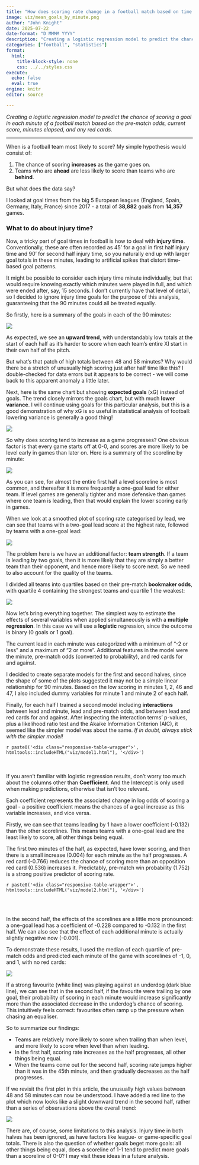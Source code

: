 ```yaml
---
title: "How does scoring rate change in a football match based on time elapsed and game state?"
image: viz/mean_goals_by_minute.png
author: "John Knight"
date: 2025-07-22
date-format: "D MMMM YYYY"
description: "Creating a logistic regression model to predict the chance of scoring a goal in each minute of a football match based on the pre-match odds, current score, minutes elapsed, and any red cards."
categories: ["football", "statistics"]
format:
  html:
    title-block-style: none
    css: ../../styles.css
execute: 
  echo: false
  eval: true
engine: knitr
editor: source

---
```


*Creating a logistic regression model to predict the chance of scoring a goal in each minute of a football match based on the pre-match odds, current score, minutes elapsed, and any red cards.*

---

When is a football team most likely to score? My simple hypothesis would consist of:

1. The chance of scoring **increases** as the game goes on.
2. Teams who are **ahead** are less likely to score than teams who are **behind**. 

But what does the data say?

I looked at goal times from the big 5 European leagues (England, Spain, Germany, Italy, France) since 2017 - a total of **38,882** goals from **14,357** games. 

### What to do about injury time?

Now, a tricky part of goal times in football is how to deal with **injury time**. Conventionally, these are often recorded as 45' for a goal in first half injury time and 90' for second half injury time, so you naturally end up with larger goal totals in these minutes, leading to artificial spikes that distort time-based goal patterns.

It might be possible to consider each injury time minute individually, but that would require knowing exactly which minutes were played in full, and which were ended after, say, 15 seconds. I don't currently have that level of detail, so I decided to ignore injury time goals for the purpose of this analysis, guaranteeing that the 90 minutes could all be treated equally.

So firstly, here is a summary of the goals in each of the 90 minutes:

::: {.centered-block}
<img src="viz/mean_goals_by_minute.png"/>
:::

As expected, we see an **upward trend**, with understandably low totals at the start of each half as it's harder to score when each team's entire XI start in their own half of the pitch. 

But what's that patch of high totals between 48 and 58 minutes? Why would there be a stretch of unusually high scoring just after half time like this? I double-checked for data errors but it appears to be correct - we will come back to this apparent anomaly a little later.

Next, here is the same chart but showing **expected goals** (xG) instead of goals. The trend closely mirrors the goals chart, but with much **lower variance**. I will continue using goals for this particular analysis, but this is a good demonstration of why xG is so useful in statistical analysis of football: lowering variance is generally a good thing!

::: {.centered-block}
<img src="viz/mean_xg_by_minute.png"/>
:::

So why does scoring tend to increase as a game progresses? One obvious factor is that every game starts off at 0-0, and scores are more likely to be level early in games than later on. Here is a summary of the scoreline by minute:

::: {.centered-block}
<img src="viz/game_state_by_minute.png"/>
:::

As you can see, for almost the entire first half a level scoreline is most common, and thereafter it is more frequently a one-goal lead for either team. If level games are generally tighter and more defensive than games where one team is leading, then that would explain the lower scoring early in games. 

When we look at a smoothed plot of scoring rate categorised by lead, we can see that teams with a two-goal lead score at the highest rate, followed by teams with a one-goal lead:

::: {.centered-block}
<img src="viz/mean_goals_per_minute_by_lead.png"/>
:::

The problem here is we have an additional factor: **team strength**. If a team is leading by two goals, then it is more likely that they are simply a better team than their opponent, and hence more likely to score next. So we need to also account for the quality of the teams. 

I divided all teams into quartiles based on their pre-match **bookmaker odds**, with quartile 4 containing the strongest teams and quartile 1 the weakest:

::: {.centered-block}
<img src="viz/mean_goals_per_minute_by_odds.png"/>
:::

Now let’s bring everything together. The simplest way to estimate the effects of several variables when applied simultaneously is with a **multiple regression**. In this case we will use a **logistic** regression, since the outcome is binary (0 goals or 1 goal). 

The current lead in each minute was categorized with a minimum of "-2 or less" and a maximum of "2 or more". Additional features in the model were the minute, pre-match odds (converted to probability), and red cards for and against. 

I decided to create separate models for the first and second halves, since the shape of some of the plots suggested it may not be a simple linear relationship for 90 minutes. Based on the low scoring in minutes 1, 2, 46 and 47, I also included dummy variables for minute 1 and minute 2 of each half.

Finally, for each half I trained a second model including **interactions** between lead and minute, lead and pre-match odds, and between lead and red cards for and against. After inspecting the interaction terms' p-values, plus a likelihood ratio test and the Akaike Information Criterion (AIC), it seemed like the simpler model was about the same. *If in doubt, always stick with the simpler model!*

::: {.centered-block}
`r paste0('<div class="responsive-table-wrapper">', htmltools::includeHTML("viz/model1.html"), '</div>')`
:::

<br><br>
If you aren't familiar with logistic regression results, don't worry too much about the columns other than **Coefficient**. And the Intercept is only used when making predictions, otherwise that isn't too relevant. 

Each coefficient represents the associated change in log odds of scoring a goal - a positive coefficient means the chances of a goal increase as this variable increases, and vice versa.

Firstly, we can see that teams leading by 1 have a lower coefficient (-0.132) than the other scorelines. This means teams with a one-goal lead are the least likely to score, all other things being equal. 

The first two minutes of the half, as expected, have lower scoring, and then there is a small increase (0.004) for each minute as the half progresses. A red card (-0.766) reduces the chance of scoring more than an opposition red card (0.536) increases it. Predictably, pre-match win probability (1.752) is a strong positive predictor of scoring rate.

::: {.centered-block}
`r paste0('<div class="responsive-table-wrapper">', htmltools::includeHTML("viz/model2.html"), '</div>')`
:::

<br><br>

In the second half, the effects of the scorelines are a little more pronounced: a one-goal lead has a coefficient of -0.228 compared to -0.132 in the first half. We can also see that the effect of each additional minute is actually slightly negative now (-0.001).

To demonstrate these results, I used the median of each quartile of pre-match odds and predicted each minute of the game with scorelines of -1, 0, and 1, with no red cards:

::: {.centered-block}
<img src="viz/combined_predictions_odds_lead.png"/>
:::

If a strong favourite (white line) was playing against an underdog (dark blue line), we can see that in the second half, if the favourite were trailing by one goal, their probability of scoring in each minute would increase significantly more than the associated decrease in the underdog's chance of scoring. This intuitively feels correct: favourites often ramp up the pressure when chasing an equaliser.

So to summarize our findings:

- Teams are relatively more likely to score when trailing than when level, and more likely to score when level than when leading.
- In the first half, scoring rate increases as the half progresses, all other things being equal.
- When the teams come out for the second half, scoring rate jumps higher than it was in the 45th minute, and then gradually decreases as the half progresses.

If we revisit the first plot in this article, the unusually high values between 48 and 58 minutes can now be understood. I have added a red line to the plot which now looks like a slight downward trend in the second half, rather than a series of observations above the overall trend:

::: {.centered-block}
<img src="viz/mean_goals_by_minute_red_line.png"/>
:::

There are, of course, some limitations to this analysis. Injury time in both halves has been ignored, as have factors like league- or game-specific goal totals. There is also the question of whether goals beget more goals: all other things being equal, does a scoreline of 1-1 tend to predict more goals than a scoreline of 0-0? I may visit these ideas in a future analysis.